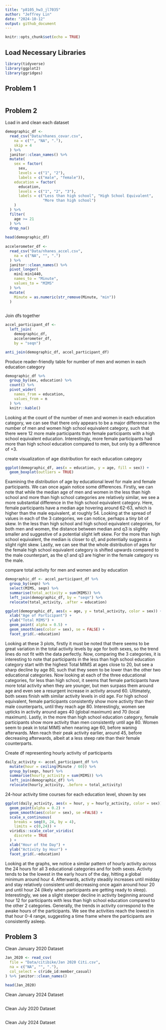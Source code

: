 ```yaml
---
title: "p8105_hw3_jl7035"
author: "Jeffrey Lin"
date: "2024-10-12"
output: github_document
---
```


```r
knitr::opts_chunk$set(echo = TRUE)
```

## Load Necessary Libraries 

```r
library(tidyverse)
library(ggplot2)
library(ggridges)
```
## Problem 1
```r

```


## Problem 2

Load in and clean each dataset
```r
demographic_df <- 
  read_csv("Data/nhanes_covar.csv",
    na = c("", "NA", "."),
    skip = 4
  ) %>% 
  janitor::clean_names() %>% 
  mutate(
    sex = factor(
      sex, 
      levels = c("1", "2"), 
      labels = c("male", "female")),
    education = factor(
      education,
      levels = c("1", "2", "3"),
      labels = c("Less than high school", "High School Equivalent", 
                 "More than high school")
    )
  ) %>% 
  filter(
    age >= 21
  ) %>% 
  drop_na()
  
head(demographic_df)
  
accelerometer_df <- 
  read_csv("Data/nhanes_accel.csv",
    na = c("NA", "", ".")
  ) %>%  
  janitor::clean_names() %>%
  pivot_longer(
    min1:min1440,
    names_to = "Minute",
    values_to = "MIMS"
  ) %>% 
  mutate(
    Minute = as.numeric(str_remove(Minute, "min"))
  )
  

```
Join dfs together
```r
accel_participant_df <-
  left_join(
    demographic_df, 
    accelerometer_df, 
    by = "seqn")

anti_join(demographic_df, accel_participant_df)
```


Produce reader-friendly table for number of men and women in each education
category
```r
demographic_df %>% 
  group_by(sex, education) %>% 
  count() %>% 
  pivot_wider(
    names_from = education,
    values_from = n
  ) %>% 
  knitr::kable()

```
Looking at the count of the number of men and women in each education category,
we can see that there only appears to be a major difference in the number of 
men and women high school equivalent category, such that there were 12 more 
male participants than female participants with a high school equivalent 
education. Interestingly, more female participants had more than high school
education compared to men, but only by a difference of +3.

create visualization of age distribution for each education category
```r
ggplot(demographic_df, aes(x = education, y = age, fill = sex)) +
  geom_boxplot(outliers = TRUE)

```
Examining the distribution of age by educational level for male and female 
participants. We can once again notice some differences. Firstly, we can note 
that while the median age of men and women in the less than high school and more
than high school categories are relatively similar, we see a more substantial 
difference in the high school equivalent category. Here, female participants 
have a median age hovering around 62-63, which is higher than the male 
equivalent, at roughly 54. Looking at the spread of values in each of the 3 
categories, we can notice, perhaps a tiny bit of skew. In the less than 
high school and high school equivalent categories, for both men and women,
the distance between median and q3 is slightly smaller and suggestive of a 
potential slight left skew. For the more than high school equivalent, the median
is closer to q1, and potentially suggests a slight right skew. Lastly, we can 
see that the whole distribution of ages for the female high school equivalent 
category is shifted upwards compared to the male counterpart, as the q1 and q3 
are higher in the female category vs the male. 

compare total activity for men and women and by education
```r
demographic_df <- accel_participant_df %>% 
  group_by(seqn) %>% 
  select(MIMS, seqn) %>% 
  summarise(total_activity = sum(MIMS)) %>% 
  left_join(demographic_df, by = "seqn") %>% 
  relocate(total_activity, .after = education)

ggplot(demographic_df, aes(x = age, y = total_activity, color = sex)) +
  xlab("Age of Participant") +
  ylab("Total MIMS") +
  geom_point( alpha = 0.5) +
  geom_smooth(aes(color = sex), se = FALSE) +
  facet_grid(.~education)


```
Looking at these 3 plots, firstly it must be noted that there seems to be great
variation in the total activity levels by age for both sexes, so the trend lines
do not fit with the data perfectly. Now, comparing the 3 categories, it is 
interesting to note that participants in the less than high school education 
category start with the highest Total MIMS at ages close to 20, but see a 
sharp decline by age 80, such that they seem to be lower than the other two 
educational categories. Now looking at each of the three educational categories,
for less than high school, it seems that female participants have more total 
activity when they are younger, but men surpass them around age and even see 
a resurgent increase in activity around 60. Ultimately, both sexes finish with 
similar activity levels in old age. For high school equivalent, female 
participants consistently show more activity than their male counterparts, 
until they reach age 80. Interestingly, women see upticks in activity around 
ages 40 (global maximum) and 70 (local maximum). Lastly, in the more than high
school education category, female participants show more activity than men 
consistently until age 80. Women seem to peak in total MIMS when nearing age
60, before waning afterwards. Men reach their peak activity earlier, around 45,
before decreasing afterwards, albeit at a less steep rate than their female 
counterparts.

Create df representing hourly activity of participants
```r
daily_activity <- accel_participant_df %>% 
  mutate(hour = ceiling(Minute / 60)) %>% 
  group_by(seqn, hour) %>%
  summarise(hourly_activity = sum(MIMS)) %>% 
  left_join(demographic_df) %>% 
  relocate(hourly_activity, .before = total_activity)
```

24-hour activity time courses for each education level, shown by sex
```r
ggplot(daily_activity, aes(x = hour, y = hourly_activity, color = sex)) +
  geom_point(alpha = 0.2) +
  geom_smooth(aes(color = sex), se =FALSE) +
  scale_x_continuous(
    breaks = seq(0, 24, by = 4),
    limits = c(0,24)) +
  viridis::scale_color_viridis(
    discrete = TRUE
  ) +
  xlab("Hour of the Day") +
  ylab("Activity by Hour") +  
  facet_grid(.~education) 


```
Looking at the graphs, we notice a similar pattern of hourly activity across 
the 24 hours for all 3 educational categories and for both sexes. Activity 
tends to be the lowest in the early hours of the day, hitting a global 
minimum around hour 4. Afterwards, activity steadily increases until midday 
and stay relatively consistent until decreasing once again around hour 20 and 
until hour 24 (likely when participants are getting ready to sleep). 
Interestingly, we see a slight steeper decline in activity beginning around 
hour 12 for participants with less than high school education compared to 
the other 2 categories. Generally, the trends in activity correspond to the 
awake hours of the participants. We see the activities reach the lowest 
in that hour 0-4 range, suggesting a time frame where the participants are 
consistently asleep.



## Problem 3

Clean January 2020 Dataset
```r
Jan_2020 <- read_csv(
  file = "Data/citibike/Jan 2020 Citi.csv",
  na = c("NA", "", "."),
  col_select = c(ride_id:member_casual)
) %>% janitor::clean_names()

head(Jan_2020)

```

Clean January 2024 Dataset
```r

```

Clean July 2020 Dataset
```r

```

Clean July 2024 Dataset
```r

```


